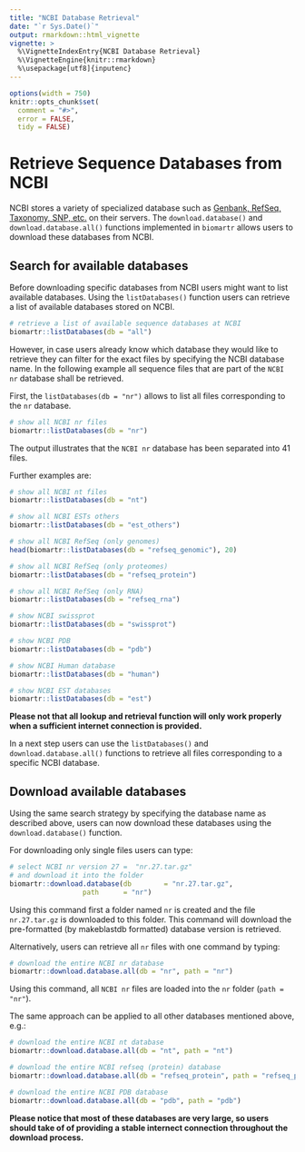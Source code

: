 ```yaml
---
title: "NCBI Database Retrieval"
date: "`r Sys.Date()`"
output: rmarkdown::html_vignette
vignette: >
  %\VignetteIndexEntry{NCBI Database Retrieval}
  %\VignetteEngine{knitr::rmarkdown}
  %\usepackage[utf8]{inputenc}
---
```


```r
options(width = 750)
knitr::opts_chunk$set(
  comment = "#>",
  error = FALSE,
  tidy = FALSE)
```

# Retrieve Sequence Databases from NCBI

NCBI stores a variety of specialized database such as [Genbank, RefSeq, Taxonomy, SNP, etc.](https://www.ncbi.nlm.nih.gov/guide/data-software/) on their servers.
The `download.database()` and `download.database.all()` functions implemented in `biomartr` allows users to download these databases from NCBI.

## Search for available databases

Before downloading specific databases from NCBI users might want to list available databases. Using the `listDatabases()` function users can retrieve a list of  available databases stored on NCBI.

```r
# retrieve a list of available sequence databases at NCBI
biomartr::listDatabases(db = "all")
```

However, in case users already know which database they would like to retrieve
they can filter for the exact files by specifying the NCBI database name. In the following example all sequence files that are part of the `NCBI nr` database shall be retrieved.


First, the `listDatabases(db = "nr")` allows to list all files corresponding to the `nr` database. 

```r
# show all NCBI nr files
biomartr::listDatabases(db = "nr")
```


The output illustrates that the `NCBI nr` database has been separated into 41 files.

Further examples are:


```r
# show all NCBI nt files
biomartr::listDatabases(db = "nt")
```

```r
# show all NCBI ESTs others
biomartr::listDatabases(db = "est_others")
```


```r
# show all NCBI RefSeq (only genomes)
head(biomartr::listDatabases(db = "refseq_genomic"), 20)
```


```r
# show all NCBI RefSeq (only proteomes)
biomartr::listDatabases(db = "refseq_protein")
```

```r
# show all NCBI RefSeq (only RNA)
biomartr::listDatabases(db = "refseq_rna")
```

```r
# show NCBI swissprot
biomartr::listDatabases(db = "swissprot")
```

```r
# show NCBI PDB
biomartr::listDatabases(db = "pdb")
```

```r
# show NCBI Human database
biomartr::listDatabases(db = "human")
```

```r
# show NCBI EST databases
biomartr::listDatabases(db = "est")
```

__Please not that all lookup and retrieval function will only work properly when a sufficient internet connection is provided.__

In a next step users can use the `listDatabases()` and `download.database.all()` functions to retrieve 
all files corresponding to a specific NCBI database.

## Download available databases

Using the same search strategy by specifying the database name as described above, users can now download these databases using the `download.database()` function.

For downloading only single files users can type:

```r
# select NCBI nr version 27 =  "nr.27.tar.gz"
# and download it into the folder
biomartr::download.database(db        = "nr.27.tar.gz", 
                  path      = "nr")

```

Using this command first a folder named `nr` is created and the
file `nr.27.tar.gz` is downloaded to this folder. 
This command will download the pre-formatted (by makeblastdb formatted) database version is retrieved.

Alternatively, users can retrieve all `nr` files with one command by typing:

```r
# download the entire NCBI nr database
biomartr::download.database.all(db = "nr", path = "nr")
```

Using this command, all `NCBI nr` files are loaded into the `nr` folder (`path = "nr"`).


The same approach can be applied to all other databases mentioned above, e.g.:

```r
# download the entire NCBI nt database
biomartr::download.database.all(db = "nt", path = "nt")
```

```r
# download the entire NCBI refseq (protein) database
biomartr::download.database.all(db = "refseq_protein", path = "refseq_protein")
```

```r
# download the entire NCBI PDB database
biomartr::download.database.all(db = "pdb", path = "pdb")
```

__Please notice that most of these databases are very large, so users should take of of providing a stable internect connection throughout the download process.__
